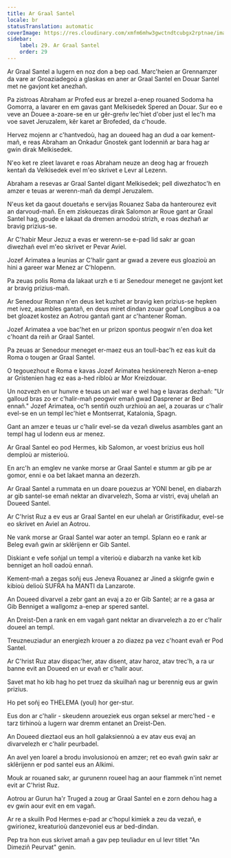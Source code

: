 ```yaml
---
title: Ar Graal Santel
locale: br
statusTranslation: automatic
coverImage: https://res.cloudinary.com/xmfm6mhw3gwctndtcubgx2rptnae/image/upload/v1741354419/small_cover_la_gran_rebelion_28716e29d2.webp
sidebar:
    label: 29. Ar Graal Santel
    order: 29
---
```

Ar Graal Santel a lugern en noz don a bep oad. Marc'heien ar Grennamzer da vare ar Groaziadegoù a glaskas en aner ar Graal Santel en Douar Santel met ne gavjont ket anezhañ.

Pa zistroas Abraham ar Profed eus ar brezel a-enep rouaned Sodoma ha Gomorra, a lavarer en em gavas gant Melkisedek Spered an Douar. Sur eo e veve an Douee a-zoare-se en ur gêr-greñv lec'hiet d'ober just el lec'h ma voe savet Jeruzalem, kêr karet ar Brofeded, da c'houde.

Hervez mojenn ar c'hantvedoù, hag an doueed hag an dud a oar kement-mañ, e reas Abraham an Onkadur Gnostek gant lodenniñ ar bara hag ar gwin dirak Melkisedek.

N'eo ket re zleet lavaret e roas Abraham neuze an deog hag ar frouezh kentañ da Velkisedek evel m'eo skrivet e Levr al Lezenn.

Abraham a resevas ar Graal Santel digant Melkisedek; pell diwezhatoc'h en amzer e teuas ar werenn-mañ da dempl Jeruzalem.

N'eus ket da gaout douetañs e servijas Rouanez Saba da hanterourez evit an darvoud-mañ. En em ziskouezas dirak Salomon ar Roue gant ar Graal Santel hag, goude e lakaat da dremen arnodoù strizh, e roas dezhañ ar bravig prizius-se.

Ar C'habir Meur Jezuz a evas er werenn-se e-pad lid sakr ar goan diwezhañ evel m'eo skrivet er Pevar Aviel.

Jozef Arimatea a leunias ar C'halir gant ar gwad a zevere eus gloazioù an hini a gareer war Menez ar C'hlopenn.

Pa zeuas polis Roma da lakaat urzh e ti ar Senedour meneget ne gavjont ket ar bravig prizius-mañ.

Ar Senedour Roman n'en deus ket kuzhet ar bravig ken prizius-se hepken met ivez, asambles gantañ, en deus miret dindan zouar goaf Longibus a oa bet gloazet kostez an Aotrou gantañ gant ar c'hantener Roman.

Jozef Arimatea a voe bac'het en ur prizon spontus peogwir n'en doa ket c'hoant da reiñ ar Graal Santel.

Pa zeuas ar Senedour meneget er-maez eus an toull-bac'h ez eas kuit da Roma o tougen ar Graal Santel.

O tegouezhout e Roma e kavas Jozef Arimatea heskinerezh Neron a-enep ar Gristenien hag ez eas a-hed ribloù ar Mor Kreizdouar.

Un nozvezh en ur hunvre e teuas un ael war e wel hag e lavaras dezhañ: "Ur galloud bras zo er c'halir-mañ peogwir emañ gwad Dasprener ar Bed ennañ." Jozef Arimatea, oc'h sentiñ ouzh urzhioù an ael, a zouaras ur c'halir evel-se en un templ lec'hiet e Montserrat, Katalonia, Spagn.

Gant an amzer e teuas ur c'halir evel-se da vezañ diwelus asambles gant an templ hag ul lodenn eus ar menez.

Ar Graal Santel eo pod Hermes, kib Salomon, ar voest brizius eus holl demploù ar misterioù.

En arc'h an emglev ne vanke morse ar Graal Santel e stumm ar gib pe ar gomor, enni e oa bet lakaet manna an dezerzh.

Ar Graal Santel a rummata en un doare pouezus ar YONI benel, en diabarzh ar gib santel-se emañ nektar an divarvelezh, Soma ar vistri, evaj uhelañ an Doueed Santel.

Ar C'hrist Ruz a ev eus ar Graal Santel en eur uhelañ ar Gristifikadur, evel-se eo skrivet en Aviel an Aotrou.

Ne vank morse ar Graal Santel war aoter an templ. Splann eo e rank ar Beleg evañ gwin ar sklêrijenn er Gib Santel.

Diskiant e vefe soñjal un templ a viterioù e diabarzh na vanke ket kib benniget an holl oadoù ennañ.

Kement-mañ a zegas soñj eus Jeneva Rouanez ar Jined a skignfe gwin e kibioù delioù SUFRA ha MANTI da Lanzarote.

An Doueed divarvel a zebr gant an evaj a zo er Gib Santel; ar re a gasa ar Gib Benniget a wallgomz a-enep ar spered santel.

An Dreist-Den a rank en em vagañ gant nektar an divarvelezh a zo er c'halir doueel an templ.

Treuzneuziadur an energiezh krouer a zo diazez pa vez c'hoant evañ er Pod Santel.

Ar C'hrist Ruz atav dispac'her, atav disent, atav haroz, atav trec'h, a ra ur banne evit an Doueed en ur evañ er c'halir aour.

Savet mat ho kib hag ho pet truez da skuilhañ nag ur berennig eus ar gwin prizius.

Ho pet soñj eo THELEMA (youl) hor ger-stur.

Eus don ar c'halir - skeudenn aroueziek eus organ seksel ar merc'hed - e tarz tirhinoù a lugern war dremm entanet an Dreist-Den.

An Doueed dieztaol eus an holl galaksiennoù a ev atav eus evaj an divarvelezh er c'halir peurbadel.

An avel yen loarel a brodu involusionoù en amzer; ret eo evañ gwin sakr ar sklêrijenn er pod santel eus an Alkimi.

Mouk ar rouaned sakr, ar gurunenn roueel hag an aour flammek n'int nemet evit ar C'hrist Ruz.

Aotrou ar Gurun ha'r Truged a zoug ar Graal Santel en e zorn dehou hag a ev gwin aour evit en em vagañ.

Ar re a skuilh Pod Hermes e-pad ar c'hopul kimiek a zeu da vezañ, e gwirionez, kreaturioù danzevoniel eus ar bed-dindan.

Pep tra hon eus skrivet amañ a gav pep teuliadur en ul levr titlet "An Dimeziñ Peurvat" genin.

